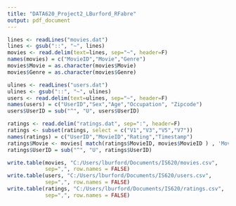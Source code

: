 ---
title: "DATA620_Project2_LBurford_RFabre"
output: pdf_document
---


```{r}

lines <- readLines("movies.dat") 
lines <- gsub("::", "~", lines)
movies <- read.delim(text=lines, sep="~", header=F)
names(movies) = c("MovieID","Movie","Genre")
movies$Movie = as.character(movies$Movie)
movies$Genre = as.character(movies$Genre)

ulines <- readLines("users.dat") 
ulines <- gsub("::", "~", ulines)
users <- read.delim(text=ulines, sep="~", header=F)
names(users) = c("UserID","Sex","Age","Occupation", "Zipcode")
users$UserID = sub("^", "U", users$UserID)

ratings <- read.delim("ratings.dat", sep=":", header=F)
ratings <- subset(ratings, select = c("V1","V3","V5","V7"))
names(ratings) = c("UserID","MovieID","Rating","Timestamp")
ratings$Movie <- movies[ match(ratings$MovieID, movies$MovieID ) , 'Movie']
ratings$UserID = sub("^", "U", ratings$UserID)

write.table(movies, "C:/Users/lburford/Documents/IS620/movies.csv", 
            sep=",", row.names = FALSE)
write.table(users, "C:/Users/lburford/Documents/IS620/users.csv", 
            sep=",", row.names = FALSE)
write.table(ratings, "C:/Users/lburford/Documents/IS620/ratings.csv", 
            sep=",", row.names = FALSE)

  ```
